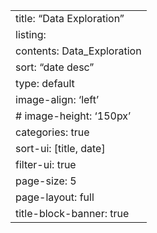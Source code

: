 ---
title: "Data Exploration"
listing:
  contents: Data_Exploration
  sort: "date desc"
  type: default
  image-align: 'left'
  # image-height: '150px'
  categories: true
  sort-ui: [title, date]
  filter-ui: true
  page-size: 5
page-layout: full
title-block-banner: true
---